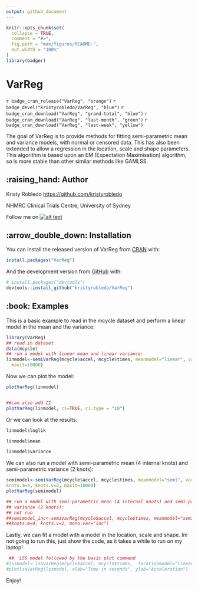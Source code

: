 ```yaml
---
output: github_document
---
```


<!-- README.md is generated from README.Rmd. Please edit that file -->

```r
knitr::opts_chunk$set(
  collapse = TRUE,
  comment = "#>",
  fig.path = "man/figures/README-",
  out.width = "100%"
)
library(badger)
```

# VarReg

<!-- badges: start -->
`r badge_cran_release("VarReg", "orange")` 
`r badge_devel("kristyrobledo/VarReg", "blue")`
`r badge_cran_download("VarReg", "grand-total", "blue")`
`r badge_cran_download("VarReg", "last-month", "green")`
`r badge_cran_download("VarReg", "last-week", "yellow")`
<!-- badges: end -->

<!-- Please don't remove this: Grab your social icons from https://github.com/carlsednaoui/gitsocial -->

<!-- display the social media buttons in your README -->

<!--[![alt text][1.1]][1] -->



<!-- links to social media icons -->
<!-- no need to change these -->

<!-- icons with padding -->

[1.1]: http://i.imgur.com/tXSoThF.png (twitter icon with padding)
[2.1]: http://i.imgur.com/P3YfQoD.png (facebook icon with padding)
[3.1]: http://i.imgur.com/yCsTjba.png (google plus icon with padding)
[4.1]: http://i.imgur.com/YckIOms.png (tumblr icon with padding)
[5.1]: http://i.imgur.com/1AGmwO3.png (dribbble icon with padding)
[6.1]: http://i.imgur.com/0o48UoR.png (github icon with padding)

<!-- icons without padding -->

[1.2]: http://i.imgur.com/wWzX9uB.png (twitter icon without padding)
[2.2]: http://i.imgur.com/fep1WsG.png (facebook icon without padding)
[3.2]: http://i.imgur.com/VlgBKQ9.png (google plus icon without padding)
[4.2]: http://i.imgur.com/jDRp47c.png (tumblr icon without padding)
[5.2]: http://i.imgur.com/Vvy3Kru.png (dribbble icon without padding)
[6.2]: http://i.imgur.com/9I6NRUm.png (github icon without padding)


<!-- links to your social media accounts -->
<!-- update these accordingly -->

[1]: http://www.twitter.com/kristyrobledo


<!-- Please don't remove this: Grab your social icons from https://github.com/carlsednaoui/gitsocial -->

The goal of VarReg is to provide methods for fitting semi-parametric mean and variance models, with normal or censored data. This has also been extended to allow a regression in the location, scale and shape parameters.
This algorithm is based upon an EM (Expectation Maximisation) algorithm, so is more stable than other similar methods like GAMLSS.

## :raising_hand: Author

Kristy Robledo <https://github.com/kristyrobledo>

NHMRC Clinical Trials Centre, University of Sydney

Follow me on [![alt text][1.2]][1]

## :arrow_double_down: Installation

You can install the released version of VarReg from [CRAN](https://CRAN.R-project.org) with:

``` r
install.packages("VarReg")
```

And the development version from [GitHub](https://github.com/) with:

``` r
# install.packages("devtools")
devtools::install_github("kristyrobledo/VarReg")
```
## :book: Examples

This is a basic example to read in the mcycle dataset and perform a linear model in the mean and the variance:

```r
library(VarReg)
## read in dataset
data(mcycle)
## run a model with linear mean and linear variance:
linmodel<-semiVarReg(mcycle$accel, mcycle$times, meanmodel="linear", varmodel="linear",
  maxit=10000)

```

Now we can plot the model:

```r
plotVarReg(linmodel)


##can also add CI
plotVarReg(linmodel, ci=TRUE, ci.type = "im")
```

Or we can look at the results:
```r
linmodel$loglik

linmodel$mean

linmodel$variance
```

We can also run a model with semi-parametric mean (4 internal knots) and semi-parametric variance (2 knots):

```r
semimodel<-semiVarReg(mcycle$accel, mcycle$times, meanmodel="semi", varmodel="semi",
knots.m=4, knots.v=2, maxit=10000)
plotVarReg(semimodel)

## run a model with semi-parametric mean (4 internal knots) and semi-parametric monotonic
## variance (2 knots):
## not run
##semimodel_inc<-semiVarReg(mcycle$accel, mcycle$times, meanmodel="semi", varmodel="semi",
##knots.m=4, knots.v=2, mono.var="inc")
```

Lastly, we can fit a model with a model in the location, scale and shape. Im not going to run this, just show the code, as it takes a while to run on my laptop!

```r
 ##  LSS model followed by the basic plot command
#lssmodel<-lssVarReg(mcycle$accel, mcycle$times,  locationmodel="linear", scale2model="linear", shapemodel="constant", maxit=10000)
#plotlssVarReg(lssmodel, xlab="Time in seconds", ylab="Acceleration")
```

Enjoy!

